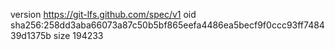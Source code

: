 version https://git-lfs.github.com/spec/v1
oid sha256:258dd3aba66073a87c50b5bf865eefa4486ea5becf9f0ccc93ff748439d1375b
size 194233
